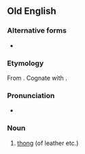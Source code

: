 ==Old English==

===Alternative forms===
* {{alter|ang|þwong|þwæng|þweng}}

===Etymology===
From {{inh|ang|gem-pro|*þwanguz}}. Cognate with {{cog|non|þvengr}}.

===Pronunciation===
* {{ang-IPA|þwang}}

===Noun===
{{ang-noun|m}}

# [[thong]] (of leather etc.)